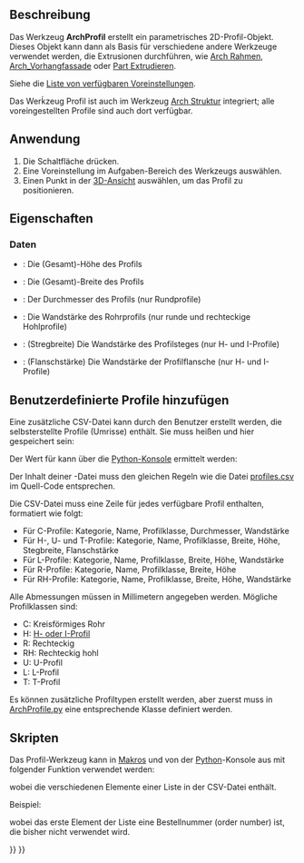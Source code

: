 <languages/>

{{Docnav/de
|[[Reinforcement_FootingRebars/de|Fundamentbewehrung]]
|[[BIM_Box/de|Quader]]
|[[BIM_Workbench/de|BIM]]
|IconL=Reinforcement_FootingRebars.svg
|IconR=BIM_Box.svg
|IconC=Workbench_BIM.svg
}}

{{VeryImportantMessage|DIESER BEFEHL IST BESTANDTEIL DES INTEGRIERTEN ARBEITSBEREICHS [[BIM_Workbench/de|BIM]] IN V1.0<br>
Diese Seite wurde für diese Version aktualisiert.}}

{{GuiCommand/de
|Name=Arch Profile
|Name/de=Arch Profil
|MenuLocation=3D/BIM → Generic 3D tools → Profil
|Workbenches=[[BIM_Workbench/de|BIM]]
|Version=0.19
}}

<span id="Description"></span>
==Beschreibung==

Das Werkzeug '''ArchProfil''' erstellt ein parametrisches 2D-Profil-Objekt. Dieses Objekt kann dann als Basis für verschiedene andere Werkzeuge verwendet werden, die Extrusionen durchführen, wie [[Arch_Frame/de|Arch Rahmen]], [[Arch CurtainWall/de|Arch_Vorhangfassade]] oder [[Part_Extrude/de|Part Extrudieren]].

Siehe die [https://github.com/FreeCAD/FreeCAD/blob/main/src/Mod/BIM/Presets/profiles.csv Liste von verfügbaren Voreinstellungen].

Das Werḱzeug Profil ist auch im Werkzeug [[Arch_Structure|Arch Struktur]] integriert; alle voreingestellten Profile sind auch dort verfügbar.

<span id="Usage"></span>
==Anwendung==

# Die Schaltfläche {{Button|[[Image:Arch_Profile.svg|16px]] [[Arch_Profile/de|Profil]]}} drücken.
# Eine Voreinstellung im Aufgaben-Bereich des Werkzeugs auswählen.
# Einen Punkt in der [[3D_view/de|3D-Ansicht]] auswählen, um das Profil zu positionieren.

<span id="Properties"></span>
==Eigenschaften==

<span id="Data"></span>
=== Daten ===

* {{PropertyData/de|Height}}: Die (Gesamt)-Höhe des Profils
* {{PropertyData/de|Width}}: Die (Gesamt)-Breite des Profils
* {{PropertyData/de|Diameter}}: Der Durchmesser des Profils (nur Rundprofile)
* {{PropertyData/de|Thickness}}: Die Wandstärke des Rohrprofils (nur runde und rechteckige Hohlprofile)
* {{PropertyData/de|Web Thickness}}: (Stregbreite) Die Wandstärke des Profilsteges  (nur H- und I-Profile)
* {{PropertyData/de|Flange Thickness}}: (Flanschstärke) Die Wandstärke der Profilflansche (nur H- und I-Profile)

<span id="Adding_custom_profiles"></span>
==Benutzerdefinierte Profile hinzufügen==

Eine zusätzliche CSV-Datei kann durch den Benutzer erstellt werden, die selbsterstellte Profile (Umrisse) enthält. Sie muss {{FileName|profiles.csv}} heißen und hier gespeichert sein:

{{Code|lang=bash|code=
$FREECAD_USER_DIR/BIM/
}}

Der Wert für {{incode|$FREECAD_USER_DIR}} kann über die [[Python_console/de|Python-Konsole]] ermittelt werden:

{{Code|lang=bash|code=
FreeCAD.getUserAppDataDir()
}}

Der Inhalt deiner {{FileName|profiles.csv}}-Datei muss den gleichen Regeln wie die Datei [https://github.com/FreeCAD/FreeCAD/blob/main/src/Mod/BIM/Presets/profiles.csv profiles.csv] im Quell-Code entsprechen.

Die CSV-Datei muss eine Zeile für jedes verfügbare Profil enthalten, formatiert wie folgt:

* Für C-Profile: Kategorie, Name, Profilklasse, Durchmesser, Wandstärke
* Für H-, U- und T-Profile: Kategorie, Name, Profilklasse, Breite, Höhe, Stegbreite, Flanschstärke
* Für L-Profile: Kategorie, Name, Profilklasse, Breite, Höhe, Wandstärke
* Für R-Profile: Kategorie, Name, Profilklasse, Breite, Höhe
* Für RH-Profile: Kategorie, Name, Profilklasse, Breite, Höhe, Wandstärke

Alle Abmessungen müssen in Millimetern angegeben werden. Mögliche Profilklassen sind: 

* C:  Kreisförmiges Rohr
* H:  [https://de.wikipedia.org/wiki/Profilstahl H- oder I-Profil]
* R:  Rechteckig
* RH: Rechteckig hohl
* U:  U-Profil
* L:   L-Profil
* T:   T-Profil

Es können zusätzliche Profiltypen erstellt werden, aber zuerst muss in [https://github.com/FreeCAD/FreeCAD/blob/main/src/Mod/BIM/ArchProfile.py ArchProfile.py] eine entsprechende Klasse definiert werden.

<span id="Scripting"></span>
==Skripten==

Das Profil-Werkzeug kann in [[Macros/de|Makros]] und von der [[Python/de|Python]]-Konsole aus mit folgender Funktion verwendet werden:

{{Code|code=
profile = makeProfile(profile_list)
}}

wobei {{Incode|profile_list}} die verschiedenen Elemente einer Liste in der CSV-Datei enthält.

Beispiel:

{{Code|code=
import Arch
Arch.makeProfile([0, 'REC', 'REC100x100', 'R', 100, 100])
}}

wobei das erste Element der Liste eine Bestellnummer (order number) ist, die bisher nicht verwendet wird.


{{Docnav/de
|[[Reinforcement_FootingRebars/de|Fundamentbewehrung]]
|[[BIM_Box/de|Quader]]
|[[BIM_Workbench/de|BIM]]
|IconL=Reinforcement_FootingRebars.svg
|IconR=BIM_Box.svg
|IconC=Workbench_BIM.svg
}}

{{BIM_Tools_navi{{#translation:}}}}
{{Userdocnavi{{#translation:}}}}